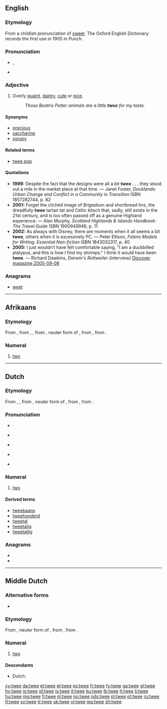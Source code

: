 ==English==

===Etymology===
From a childish pronunciation of [[sweet]]. The Oxford English Dictionary records the first use in 1905 in ''Punch''.

===Pronunciation===
* {{a|UK}} {{IPA|/twiː/}}, {{SAMPA|/twi:/}}
* {{rhymes|iː}}

===Adjective===
{{en-adj}}

# {{British|pejorative}} Overly [[quaint]], [[dainty]], [[cute]] or [[nice]].
#: ''Those Beatrix Potter animals are a little '''twee''' for my taste.''

====Synonyms====
* [[precious]]
* [[saccharine]]
* [[syrupy]]

====Related terms====
* [[twee pop]]

====Quotations====
* '''1999:''' Despite the fact that the designs were all a bit '''twee''' . . . they stood out a mile in the market place at that time. &mdash; Janet Foster, ''Docklands: Urban Change and Conflict in a Community in Transition'' ISBN 1857282744, p. 82
*'''2001:''' Forget the clichéd image of ''Brigadoon'' and shortbread tins, the dreadfully '''twee''' tartan tat and Celtic kitsch that, sadly, still exists in the 21st century, and is too often passed off as a genuine Highland experience. &mdash; Alan Murphy, ''Scotland Highlands & Islands Handbook: The Travel Guide'' ISBN 1900949946, p. 11
*'''2002:''' As always with Disney, there are moments when it all seems a bit '''twee''', others when it is excessively PC. &mdash; Peter Ellison, ''Folens Models for Writing: Essential Non-fiction'' ISBN 1843032317, p. 40
*'''2005:''' I just wouldn’t have felt comfortable saying, "I am a duckbilled platypus, and this is how I find my shrimps."  I think it would have been '''twee'''.  &mdash; Richard Dawkins, ''Darwin's Rottweiler (interview)'' [http://discovermagazine.com/2005/sep/darwins-rottweiler Discover magazine 2005-09-08]

===Anagrams===
* [[weet#English|weet]]

----

==Afrikaans==
===Etymology===
From {{etyl|nl|af}} {{term|twee|lang=nl}}, from {{etyl|dum|af}} {{term|twee|lang=dum}}, {{term|twe|lang=dum}}, from {{etyl|odt|af}} {{term|twe|twē|lang=odt}}, neuter form of {{term|twene|twēne|lang=odt}}, from {{proto|Germanic|twai|lang=af}}, from {{proto|Indo-European|dwóh₁|lang=af}}.

===Numeral===
{{infl|af|numeral}}

# {{cardinal|lang=af}} [[two]]

----

==Dutch==
===Etymology===
From {{etyl|dum|nl}} {{term|twee|lang=dum}}, {{term|twe|lang=dum}}, from {{etyl|odt|nl}} {{term|twe|twē|lang=odt}}, neuter form of {{term|twene|twēne|lang=odt}}, from {{proto|Germanic|twai|lang=nl}}, from {{proto|Indo-European|dwóh₁|lang=nl}}.

===Pronunciation===
* {{rhymes|eː|lang=nl}}
* {{a|BE}} {{IPA|/tweː/|lang=nl}}
* {{audio|Nl-twee (Belgium).ogg|audio (Belgium)}}
* {{a|NL}} {{IPA|/tʋeː/|lang=nl}}
* {{audio|Nl-twee.ogg|audio (Netherlands)}}

===Numeral===
{{cardinalbox|nl|1|2|3|een|drie|ord=tweede}}
{{infl|nl|numeral}}

# {{cardinal|lang=nl}}  [[two]]

====Derived terms====
* [[tweebaans]]
* [[tweehonderd]]
* [[tweetal]]
* [[tweetalig]]
* [[tweetallig]]

===Anagrams===
* {{l|nl|weet}}
* {{l|nl|wete}}

----

==Middle Dutch==
===Alternative forms===
* {{l|dum|twe}}

===Etymology===
From {{etyl|odt|dum}} {{term|twe|twē|lang=odt}}, neuter form of {{term|twene|twēne|lang=odt}}, from {{proto|Germanic|twai|lang=dum}}, from {{proto|Indo-European|dwóh₁|lang=dum}}.

===Numeral===
{{infl|dum|cardinal numeral}}

# [[two]]

====Descendants====
* Dutch: {{l|nl|twee}}

[[cy:twee]]
[[da:twee]]
[[et:twee]]
[[el:twee]]
[[es:twee]]
[[fr:twee]]
[[fy:twee]]
[[ga:twee]]
[[gl:twee]]
[[hy:twee]]
[[io:twee]]
[[id:twee]]
[[is:twee]]
[[it:twee]]
[[ku:twee]]
[[lb:twee]]
[[lt:twee]]
[[li:twee]]
[[hu:twee]]
[[mg:twee]]
[[fj:twee]]
[[nl:twee]]
[[no:twee]]
[[nds:twee]]
[[pl:twee]]
[[pt:twee]]
[[ru:twee]]
[[fi:twee]]
[[sv:twee]]
[[tr:twee]]
[[uk:twee]]
[[vi:twee]]
[[wa:twee]]
[[zh:twee]]